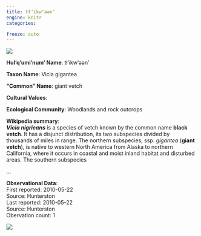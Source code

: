 ```yaml
---
title: tł’íkw’əәn’
engine: knitr
categories:

freeze: auto
---
```

![](https://inaturalist-open-data.s3.amazonaws.com/photos/34664752/medium.jpeg){fig-alt="tł’íkw’əәn’ - giant vetch"}

**Hul'q'umi'num' Name**: tł’íkw’əәn’



**Taxon Name**: Vicia gigantea

**"Common" Name**: giant vetch

**Cultural Values**:  

::: {layout-nrow=1 style="width:60%"}

:::

**Ecological Community**: Woodlands and rock outcrops

**Wikipedia summary**:  
<i><b>Vicia nigricans</b></i> is a species of vetch known by the common name <b>black vetch</b>. It has a disjunct distribution, its two subspecies divided by thousands of miles in range. The northern subspecies, ssp. <i>gigantea</i> (<b>giant vetch</b>), is native to western North America from Alaska to northern California, where it occurs in coastal and moist inland habitat and disturbed areas. The southern subspecies</p>...

**Observational Data**:   
First reported: 2010-05-22  
Source: Hunterston  
Last reported: 2010-05-22  
Source: Hunterston  
Obervation count: 1

![](community_dist.png)
